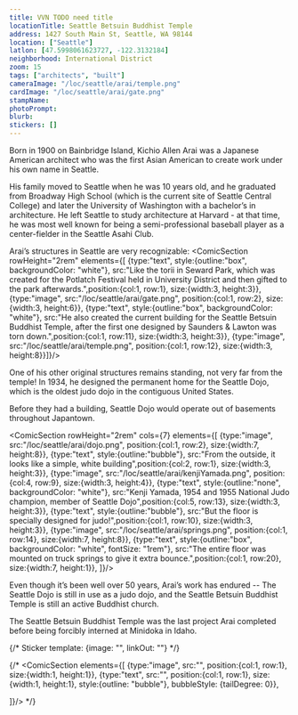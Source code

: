 ```yaml
---
title: VVN TODO need title
locationTitle: Seattle Betsuin Buddhist Temple
address: 1427 South Main St, Seattle, WA 98144
location: ["Seattle"] 
latlon: [47.5998061623727, -122.3132184]
neighborhood: International District
zoom: 15
tags: ["architects", "built"]
cameraImage: "/loc/seattle/arai/temple.png"
cardImage: "/loc/seattle/arai/gate.png"
stampName:
photoPrompt:
blurb:
stickers: []
---
```


Born in 1900 on Bainbridge Island, Kichio Allen Arai was a Japanese American architect who was the first Asian American to create work under his own name in Seattle.

His family moved to Seattle when he was 10 years old, and he graduated from Broadway High School (which is the current site of Seattle Central College) and later the University of Washington with a bachelor’s in architecture. He left Seattle to study architecture at Harvard - at that time, he was most well known for being a semi-professional baseball player as a center-fielder in the Seattle Asahi Club.

<LOCItem image="/loc/seattle/arai/nippon.png" linkOut="https://www.loc.gov/resource/sn87093407/1925-06-20/ed-1/?sp=5&q=nippon+baseball&r=0.214,0.75,0.321,0.22,0" caption="Newspaper clipping from the Seattle star showing the team standings of local baseball teams in June of 1925. First generation Japanese Americans (Issei), either coming to the United States with a love of baseball or finding one upon arrival, created baseball clubs up and down the west coast. Seattle’s first team was the Nippon Athletic Club formed in 1904, but it was soon followed by the Mikado Club in 1906." alt=""/>
<LOCItem image="/loc/seattle/arai/nisei.png" linkOut="https://www.loc.gov/resource/sn86071999/1949-05-11/ed-1/?sp=3&q=broadway+playfield&r=0.26,0.3,0.511,0.35,0" caption="By the 1920s and beyond, second generation Japanese Americans (Nisei) had started to form teams. Serving as a space for young Japanese Americans to build social bonds and explore their newly combined cultural identities, numerous baseball teams were founded, including the Asahi Club and Cherry baseball team." alt=""/>

Arai’s structures in Seattle are very recognizable:
<ComicSection rowHeight="2rem" elements={[
    {type:"text", style:{outline:"box", backgroundColor: "white"}, src:"Like the torii in Seward Park, which was created for the Potlatch Festival held in University District and then gifted to the park afterwards.",position:{col:1, row:1}, size:{width:3, height:3}},
    {type:"image", src:"/loc/seattle/arai/gate.png", position:{col:1, row:2}, size:{width:3, height:6}},
    {type:"text", style:{outline:"box", backgroundColor: "white"}, src:"He also created the current building for the Seattle Betsuin Buddhist Temple, after the first one designed by Saunders & Lawton was torn down.",position:{col:1, row:11}, size:{width:3, height:3}},
    {type:"image", src:"/loc/seattle/arai/temple.png", position:{col:1, row:12}, size:{width:3, height:8}}]}/>

One of his other original structures remains standing, not very far from the temple! In 1934, he designed the permanent home for the Seattle Dojo, which is the oldest judo dojo in the contiguous United States.

Before they had a building, Seattle Dojo would operate out of basements throughout Japantown. 


<ComicSection rowHeight="2rem" cols={7} elements={[
    {type:"image", src:"/loc/seattle/arai/dojo.png", position:{col:1, row:2}, size:{width:7, height:8}},
    {type:"text", style:{outline:"bubble"}, src:"From the outside, it looks like a simple, white building",position:{col:2, row:1}, size:{width:3, height:3}},
    {type:"image", src:"/loc/seattle/arai/kenjiYamada.png", position:{col:4, row:9}, size:{width:3, height:4}},
    {type:"text", style:{outline:"none", backgroundColor: "white"}, src:"Kenji Yamada, 1954 and 1955 National Judo champion, member of Seattle Dojo",position:{col:5, row:13}, size:{width:3, height:3}},
    {type:"text", style:{outline:"bubble"}, src:"But the floor is specially designed for judo!",position:{col:1, row:10}, size:{width:3, height:3}},
    {type:"image", src:"/loc/seattle/arai/springs.png", position:{col:1, row:14}, size:{width:7, height:8}},
    {type:"text", style:{outline:"box", backgroundColor: "white", fontSize: "1rem"}, src:"The entire floor was mounted on truck springs to give it extra bounce.",position:{col:1, row:20}, size:{width:7, height:1}},
    ]}/>

Even though it’s been well over 50 years, Arai’s work has endured -- The Seattle Dojo is still in use as a judo dojo, and the Seattle Betsuin Buddhist Temple is still an active Buddhist church.


<LOCItem allowSave={false} image="/loc/seattle/arai/plans.jpg" linkOut="https://ddr.densho.org/ddr-densho-430-155/" caption="Sketch of Seattle Betsuin Buddhist Temple street & floor plan. Courtesy of Arai and Kawaguchi Family Collection, Densho" alt=""/>
<LOCItem allowSave={false} image="/loc/seattle/arai/stairs.png" linkOut="https://ddr.densho.org/ddr-densho-430-115/" caption="Blueprints for entrance stairs for Betsuin Temple. Courtesy of Arai and Kawaguchi Family Collection, Densho" alt=""/>
<LOCItem allowSave={false} image="/loc/seattle/arai/wisteria.png" linkOut="https://ddr.densho.org/ddr-densho-430-117/" caption="Design of the wisteria crest that seals the entrance of the temple. Courtesy of Arai and Kawaguchi Family Collection, Densho" alt=""/>

The Seattle Betsuin Buddhist Temple was the last project Arai completed before being forcibly interned at Minidoka in Idaho.

{/* 
Sticker template: 
{image: "", linkOut: ""}
*/}

{/* <ComicSection elements={[
    {type:"image", src:"", position:{col:1, row:1}, size:{width:1, height:1}},
    {type:"text", src:"", position:{col:1, row:1}, size:{width:1, height:1}, style:{outline: "bubble"}, bubbleStyle: {tailDegree: 0}},

]}/>  */}
